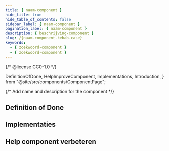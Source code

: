```yaml
---
title: { naam-component }
hide_title: true
hide_table_of_contents: false
sidebar_label: { naam-component }
pagination_label: { naam-component }
description: { beschrijving-component }
slug: /{naam-component-kebab-case}
keywords:
  - { zoekwoord-component }
  - { zoekwoord-component }
---
```


{/* @license CC0-1.0 */}

  DefinitionOfDone,
  HelpImproveComponent,
  Implementations,
  Introduction,
} from "@site/src/components/ComponentPage";

{/* Add name and description for the component */}


<Introduction component={component} headingLevel={1} description={description} />

## Definition of Done

<DefinitionOfDone component={component} headingLevel={3} />

## Implementaties

<Implementations component={component} headingLevel={3} />

## Help component verbeteren

<HelpImproveComponent component={component} headingLevel={3} />
